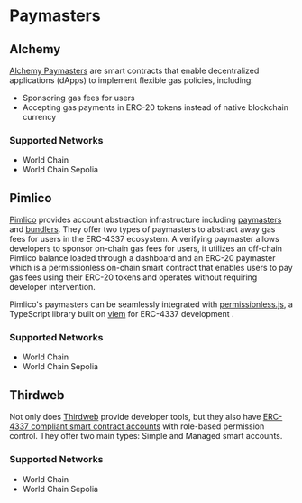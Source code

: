# Paymasters

## Alchemy

[Alchemy Paymasters](https://www.alchemy.com/overviews/what-is-a-paymaster) are smart contracts that enable decentralized applications (dApps) to implement flexible gas policies, including: 
- Sponsoring gas fees for users
- Accepting gas payments in ERC-20 tokens instead of native blockchain currency

### Supported Networks

- World Chain
- World Chain Sepolia

## Pimlico

[Pimlico](https://pimlico.io/) provides account abstraction infrastructure including [paymasters](https://docs.pimlico.io/infra/paymaster) and [bundlers](https://docs.pimlico.io/infra/bundler). They offer two types of paymasters to abstract away gas fees for users in the ERC-4337 ecosystem.
A verifying paymaster allows developers to sponsor on-chain gas fees for users, it utilizes an off-chain Pimlico balance loaded through a dashboard and an ERC-20 paymaster which is a permissionless on-chain smart contract that enables users to pay gas fees using their ERC-20 tokens and operates without requiring developer intervention.

Pimlico's paymasters can be seamlessly integrated with [permissionless.js](https://docs.pimlico.io/permissionless), a TypeScript library built on [viem](https://github.com/wevm/viem/) for ERC-4337 development .

### Supported Networks

- World Chain
- World Chain Sepolia 

## Thirdweb

Not only does [Thirdweb](thirdweb.com/) provide developer tools, but they also have [ERC-4337 compliant smart contract accounts](https://portal.thirdweb.com/contracts/build/base-contracts/erc-4337) with role-based permission control. They offer two main types: Simple and Managed smart accounts.

### Supported Networks

- World Chain
- World Chain Sepolia